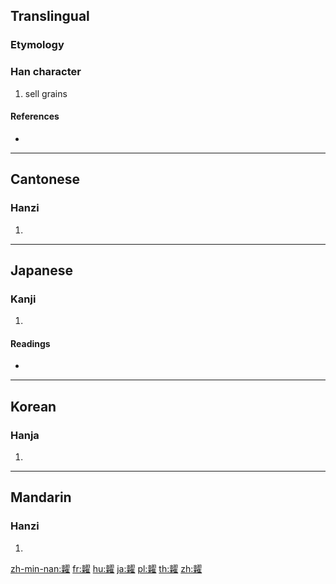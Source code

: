 {{character info/new}}
{{also|粜}}
==Translingual==

===Etymology===
{{Han etyl}}
{{Han compound|出|䊮|t1=out|t2=grain|ls=ic}}

===Han character===
{{Han char|rn=119|rad=米|as=19|sn=25|four=27914|canj=UDSMG}}

# sell grains

====References====
* {{Han ref|kx=0914.150|dkj=27207|dj=1341.220|hdz=53164.160|uh=7CF6|ud=31990|bh=F8FD|bd=63741}}

----

==Cantonese==

===Hanzi===
{{yue-hanzi|jyut=tiu3|y=tiu3|sim=粜}}

# {{defn|lang=yue|sort=米19}}

----

==Japanese==

===Kanji===
{{ja-kanji|grade=|rs=米19}}

# {{defn|lang=ja|sort=米19}}

====Readings====
* {{ja-readings|on=[[ちょう]] (chō)|kun=[[うりよね]] (uriyone), [[だしよね]], [[せり]] (seri)|nanori=}}

----

==Korean==

===Hanja===
{{ko-hanja|hangeul=조|eumhun=|rv=jo|mr=cho|y=co}}

# {{defn|lang=ko|sort=米19}}

----

==Mandarin==

===Hanzi===
{{cmn-hanzi|sim=粜|pin=[[tiào]] ([[tiao4]])|wg=t'iao<sup>4</sup>}}

# {{defn|lang=cmn|sort=米19}}

[[zh-min-nan:糶]]
[[fr:糶]]
[[hu:糶]]
[[ja:糶]]
[[pl:糶]]
[[th:糶]]
[[zh:糶]]